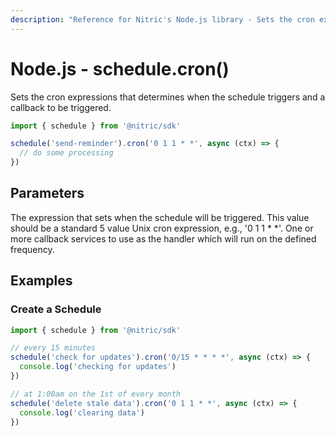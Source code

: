 ```yaml
---
description: "Reference for Nitric's Node.js library - Sets the cron expression and one or many handlers to be triggered."
---
```


# Node.js - schedule.cron()

Sets the cron expressions that determines when the schedule triggers and a callback to be triggered.

```javascript
import { schedule } from '@nitric/sdk'

schedule('send-reminder').cron('0 1 1 * *', async (ctx) => {
  // do some processing
})
```

## Parameters

<Properties>
  <Property name="expression" required type="string">
    The expression that sets when the schedule will be triggered. This value
    should be a standard 5 value Unix cron expression, e.g., '0 1 1 * *'.
  </Property>
  <Property
    name="middleware"
    required
    type="EventMiddleware or EventMiddleware[]"
  >
    One or more callback services to use as the handler which will run on the
    defined frequency.
  </Property>
</Properties>

## Examples

### Create a Schedule

```javascript
import { schedule } from '@nitric/sdk'

// every 15 minutes
schedule('check for updates').cron('0/15 * * * *', async (ctx) => {
  console.log('checking for updates')
})

// at 1:00am on the 1st of every month
schedule('delete stale data').cron('0 1 1 * *', async (ctx) => {
  console.log('clearing data')
})
```
